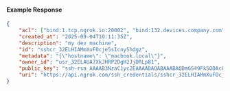#### Example Response

```json
{
	"acl": ["bind:1.tcp.ngrok.io:20002", "bind:132.devices.company.com"],
	"created_at": "2025-09-04T10:11:35Z",
	"description": "my dev machine",
	"id": "sshcr_32ELHIAMmXuFOcje5sIcnyShdgz",
	"metadata": "{\"hostname\": \"macbook.local\"}",
	"owner_id": "usr_32ELAUA7XkJHRP2DgH2JjDRLp81",
	"public_key": "ssh-rsa AAAAB3NzaC1yc2EAAAADAQABAAABAQDmGS49FkSODAcKhn3+/47DW2zEn19BZvzRQ8RZjL3v6hCIX2qXfsFK35EGxNI0wV23H4xXC2gVRPHKU71YnCb50tad3yMBTM6+2yfGsEDasEH/anmBLclChKvuGiT547RskZlpbAbdq3GvbzmY+R/2EBRMOiObpc8XmSzKAd05j28kqN0+rZO65SWId0MXdvJdSCSAnuRqBNd/aXKlu8hBPDcgwbT2lMkuR+ApoBS2FLRBOiQyt2Ol0T7Uuf7lTLlazpGB3uTw5zFYUNXkuuI6cAP8QYuY1Bne/hNrG8t3Aw9a1yc2C4Fz1hJ/4OMRxTQ8SUQf+Rmxs8DryMlMFJ8r device132@example.com",
	"uri": "https://api.ngrok.com/ssh_credentials/sshcr_32ELHIAMmXuFOcje5sIcnyShdgz"
}
```
